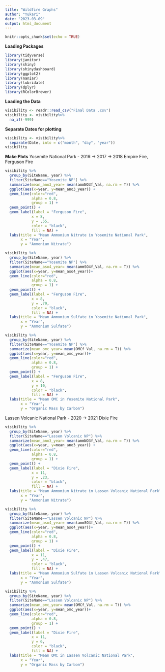 ---
title: "Wildfire Graphs"
author: "Yukari"
date: "2023-03-09"
output: html_document
---

```{r setup, include=FALSE}
knitr::opts_chunk$set(echo = TRUE)
```

**Loading Packages**
```{r}
library(tidyverse)
library(janitor)
library(shiny)
library(shinydashboard)
library(ggplot2)
library(naniar)
library(lubridate)
library(dplyr)
library(RColorBrewer)
```

**Loading the Data**
```{r}
visibility <- readr::read_csv("Final Data .csv")
visibility <- visibility%>%
  na_if(-999)
```

**Separate Dates for plotting**
```{r}
visibility <- visibility%>%
  separate(Date, into = c("month", "day", "year"))
visibility
```

**Make Plots**
Yosemite National Park - 2016 -> 2017 -> 2018
Empire Fire, Ferguson Fire
```{r}
visibility %>% 
  group_by(SiteName, year) %>% 
  filter(SiteName=="Yosemite NP") %>% 
  summarize(mean_ano3_year= mean(ammNO3f_Val, na.rm = T)) %>% 
  ggplot(aes(x=year, y=mean_ano3_year)) +
  geom_line(color="red", 
            alpha = 0.8, 
            group = 1) +
  geom_point() +
  geom_label(label = "Ferguson Fire",
            x = 8,
            y = .55,
            color = "black",
            fill = NA) +
  labs(title = "Mean Ammonium Nitrate in Yosemite National Park",
       x = "Year",
       y = "Ammonium Nitrate")
```

```{r}
visibility %>% 
  group_by(SiteName, year) %>% 
  filter(SiteName=="Yosemite NP") %>% 
  summarize(mean_aso4_year= mean(ammSO4f_Val, na.rm = T)) %>% 
  ggplot(aes(x=year, y=mean_aso4_year))+
  geom_line(color="red", 
            alpha = 0.8, 
            group = 1) +
  geom_point() + 
  geom_label(label = "Ferguson Fire",
            x = 8,
            y = .79,
            color = "black",
            fill = NA) +
  labs(title = "Mean Ammonium Sulfate in Yosemite National Park",
       x = "Year",
       y = "Ammonium Sulfate")
```
```{r}
visibility %>% 
  group_by(SiteName, year) %>% 
  filter(SiteName=="Yosemite NP") %>% 
  summarize(mean_omc_year= mean(OMCf_Val, na.rm = T)) %>% 
  ggplot(aes(x=year, y=mean_omc_year))+
  geom_line(color="red", 
            alpha = 0.8, 
            group = 1) + 
  geom_point() +
  geom_label(label = "Ferguson Fire",
            x = 8,
            y = 10,
            color = "black",
            fill = NA) +
  labs(title = "Mean OMC in Yosemite National Park",
       x = "Year",
       y = "Organic Mass by Carbon")
```

Lassen Volcanic National Park - 2020 -> 2021 
Dixie Fire
```{r}
visibility %>% 
  group_by(SiteName, year) %>% 
  filter(SiteName=="Lassen Volcanic NP") %>% 
  summarize(mean_ano3_year= mean(ammNO3f_Val, na.rm = T)) %>% 
  ggplot(aes(x=year, y=mean_ano3_year)) +
  geom_line(color="red", 
            alpha = 0.8, 
            group = 1) +
  geom_point() +
  geom_label(label = "Dixie Fire",
            x = 11,
            y = .23,
            color = "black",
            fill = NA) +
  labs(title = "Mean Ammonium Nitrate in Lassen Volcanic National Park",
       x = "Year",
       y = "Ammonium Nitrate")
```
```{r}
visibility %>% 
  group_by(SiteName, year) %>% 
  filter(SiteName=="Lassen Volcanic NP") %>% 
  summarize(mean_aso4_year= mean(ammSO4f_Val, na.rm = T)) %>% 
  ggplot(aes(x=year, y=mean_aso4_year))+
  geom_line(color="red", 
            alpha = 0.8, 
            group = 1) +
  geom_point() + 
  geom_label(label = "Dixie Fire",
            x = 11,
            y = .47,
            color = "black",
            fill = NA) +
  labs(title = "Mean Ammonium Sulfate in Lassen Volcanic National Park",
       x = "Year",
       y = "Ammonium Sulfate")
```
```{r}
visibility %>% 
  group_by(SiteName, year) %>% 
  filter(SiteName=="Lassen Volcanic NP") %>% 
  summarize(mean_omc_year= mean(OMCf_Val, na.rm = T)) %>% 
  ggplot(aes(x=year, y=mean_omc_year))+
  geom_line(color="red", 
            alpha = 0.8, 
            group = 1) + 
  geom_point() +
  geom_label(label = "Dixie Fire",
            x = 11,
            y = 6,
            color = "black",
            fill = NA) +
  labs(title = "Mean OMC in Lassen Volcanic National Park",
       x = "Year",
       y = "Organic Mass by Carbon")
```

